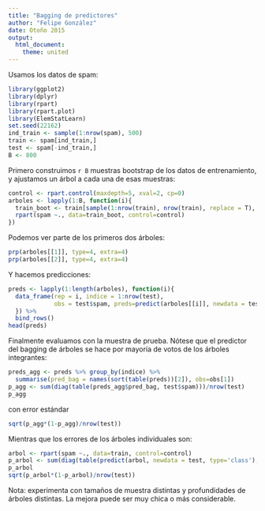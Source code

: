 ```yaml
---
title: "Bagging de predictores"
author: "Felipe González"
date: Otoño 2015
output: 
  html_document: 
    theme: united
---
```


Usamos los datos de spam:

```r
library(ggplot2)
library(dplyr)
library(rpart)
library(rpart.plot)
library(ElemStatLearn)
set.seed(22162)
ind_train <- sample(1:nrow(spam), 500)
train <- spam[ind_train,]
test <- spam[-ind_train,]
B <- 800
```

Primero construimos `r B` muestras bootstrap de los datos de entrenamiento,
y ajustamos un árbol a cada una de esas muestras:

```r
control <- rpart.control(maxdepth=5, xval=2, cp=0)
arboles <- lapply(1:B, function(i){
  train_boot <- train[sample(1:nrow(train), nrow(train), replace = T), ]
  rpart(spam ~., data=train_boot, control=control)
})

```

Podemos ver parte de los primeros dos árboles:
```r
prp(arboles[[1]], type=4, extra=4)
prp(arboles[[2]], type=4, extra=4)
```

Y hacemos predicciones:

```r
preds <- lapply(1:length(arboles), function(i){ 
  data_frame(rep = i, indice = 1:nrow(test),
             obs = test$spam, preds=predict(arboles[[i]], newdata = test, type='class'))
  }) %>%
  bind_rows()
head(preds)
```

Finalmente evaluamos con la muestra de prueba. Nótese que
el predictor del bagging de árboles se hace por mayoría de votos
de los árboles integrantes:

```r
preds_agg <- preds %>% group_by(indice) %>%
  summarise(pred_bag = names(sort(table(preds))[2]), obs=obs[1])
p_agg <- sum(diag(table(preds_agg$pred_bag, test$spam)))/nrow(test)
p_agg
```
con error estándar
```r
sqrt(p_agg*(1-p_agg)/nrow(test))
```


Mientras que los errores de los árboles individuales son:
```r
arbol <- rpart(spam ~., data=train, control=control)
p_arbol <- sum(diag(table(predict(arbol, newdata = test, type='class'), test$spam)))/nrow(test)
p_arbol
sqrt(p_arbol*(1-p_arbol)/nrow(test))
```

Nota: experimenta con tamaños de muestra distintas y profundidades de árboles distintas. La mejora puede ser muy chica o más considerable.



